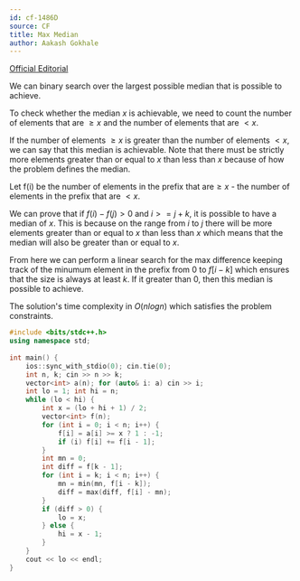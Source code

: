 ```yaml
---
id: cf-1486D
source: CF
title: Max Median
author: Aakash Gokhale
---
```


[Official Editorial](https://codeforces.com/blog/entry/87849)

We can binary search over the largest possible median that is possible to achieve.

To check whether the median $x$ is achievable, we need to count the number of elements that are $\ge x$ and the number of elements that are $< x$.

If the number of elements $\ge x$ is greater than the number of elements $< x$, we can say that this median is achievable.
Note that there must be strictly more elements greater than or equal to $x$ than less than $x$ because of how the problem defines the median.

Let f(i) be the number of elements in the prefix that are$\ge x$ - the number of elements in the prefix that are $< x$.

We can prove that if $f(i) - f(j) > 0$ and $i >= j + k$, it is possible to have a median of $x$.
This is because on the range from $i$ to $j$ there will be more elements greater than or equal to $x$ than less than $x$ which means that the median will also be greater than or equal to $x$.

From here we can perform a linear search for the max difference keeping track of the minumum element in the prefix from $0$ to $f[i - k]$ which ensures that the size is always at least $k$. If it greater than $0$, then this median is possible to achieve.

The solution's time complexity in $O(nlogn)$ which satisfies the problem constraints.

<LanguageSection>

<CPPSection>

```cpp
#include <bits/stdc++.h>
using namespace std;
 
int main() {
    ios::sync_with_stdio(0); cin.tie(0);
    int n, k; cin >> n >> k;
    vector<int> a(n); for (auto& i: a) cin >> i;
    int lo = 1; int hi = n;
    while (lo < hi) {
        int x = (lo + hi + 1) / 2;
        vector<int> f(n);
        for (int i = 0; i < n; i++) {
            f[i] = a[i] >= x ? 1 : -1;
            if (i) f[i] += f[i - 1];
        }
        int mn = 0;
        int diff = f[k - 1];
        for (int i = k; i < n; i++) {
            mn = min(mn, f[i - k]);
            diff = max(diff, f[i] - mn);
        }
        if (diff > 0) {
            lo = x;
        } else {
            hi = x - 1;
        }
    }
    cout << lo << endl;
}
```

</CPPSection>

</LanguageSection>
